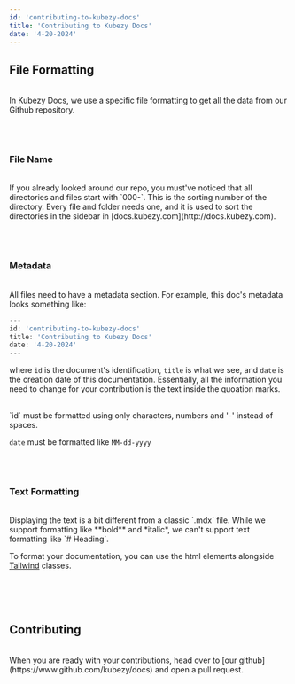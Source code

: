 ```yaml
---
id: 'contributing-to-kubezy-docs'
title: 'Contributing to Kubezy Docs'
date: '4-20-2024'
---
```


<h2 className="text-lg my-8 font-bold">File Formatting</h2>
<br/>
In Kubezy Docs, we use a specific file formatting to get all the data
from our Github repository.

<br/><br/>
<h3 className="text-base my-4 font-semibold">File Name</h3>
<br/>
If you already looked around our repo, you must've noticed that all directories
and files start with `000-`. This is the sorting number of the directory.
Every file and folder needs one, and it is used to sort the directories
in the sidebar in [docs.kubezy.com](http://docs.kubezy.com).

<br/><br/>
<h3 className="text-base my-4 font-semibold">Metadata</h3>
<br/>
All files need to have a metadata section. For example, this doc's metadata
looks something like:

```ts
---
id: 'contributing-to-kubezy-docs'
title: 'Contributing to Kubezy Docs'
date: '4-20-2024'
---
```

where `id` is the document's identification, `title` is what we see,
and `date` is the creation date of this documentation. Essentially,
all the information you need to change for your contribution is the
text inside the quoation marks.

<br/>
`id` must be formatted using only characters, numbers and '-' instead of spaces.

`date` must be formatted like `MM-dd-yyyy`

<br/><br/>
<h3 className="text-base my-4 font-semibold">Text Formatting</h3>
<br/>
Displaying the text is a bit different from a classic `.mdx` file. While
we support formatting like **bold** and *italic*, we can't support
text formatting like `# Heading`.

To format your documentation, you can use the html elements
alongside [Tailwind](https://tailwindcss.com/) classes.

<br/><br/><br/>
<h2 className="text-lg my-8 font-bold">Contributing</h2>
<br/>
When you are ready with your contributions, head over to [our github]
(https://www.github.com/kubezy/docs) and open a pull request.